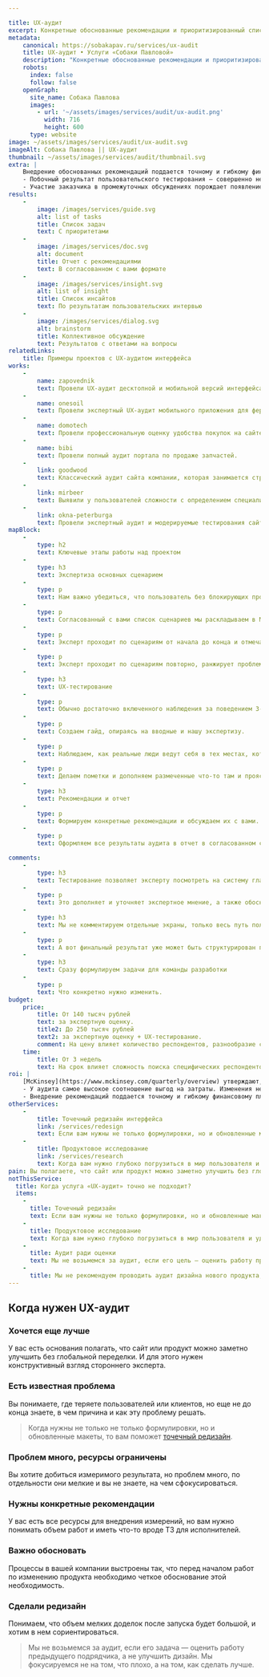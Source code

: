 ```yaml
---

title: UX-аудит
excerpt: Конкретные обоснованные рекомендации и приоритизированный список задач по исправлению критичных для бизнеса проблем в интерфейсе продукта.
metadata:
    canonical: https://sobakapav.ru/services/ux-audit
    title: UX-аудит • Услуги «Собаки Павловой»
    description: "Конкретные обоснованные рекомендации и приоритизированный список задач по исправлению критичных для бизнеса проблем в интерфейсе продукта."
    robots:
      index: false
      follow: false
    openGraph:
      site_name: Собака Павлова
      images:
        - url: '~/assets/images/services/audit/ux-audit.png'
          width: 716
          height: 600
      type: website
image: ~/assets/images/services/audit/ux-audit.svg
imageAlt: Собака Павлова || UX-аудит
thumbnail: ~/assets/images/services/audit/thumbnail.svg
extra: |
    Внедрение обоснованных рекомендаций поддается точному и гибкому финансовому планированию
    - Побочный результат пользовательского тестирования — совершенно непредсказуемые инсайты, выходящие за рамки чистого интерфейса.
    - Участие заказчика в промежуточных обсуждениях порождает появление идей, что требует изменения, помимо самого интерфейса.
results:
    -
        image: /images/services/guide.svg
        alt: list of tasks
        title: Список задач
        text: С приоритетами
    -
        image: /images/services/doc.svg
        alt: document
        title: Отчет с рекомендациями
        text: В согласованном с вами формате
    -
        image: /images/services/insight.svg
        alt: list of insight
        title: Список инсайтов
        text: По результатам пользовательских интервью  
    -   
        image: /images/services/dialog.svg
        alt: brainstorm
        title: Коллективное обсуждение
        text: Результатов с ответами на вопросы                                                    
relatedLinks:
    title: Примеры проектов с UX-аудитом интерфейса
works:
    -
        name: zapovednik
        text: Провели UX-аудит десктопной и мобильной версий интерфейса по согласованным пользовательским сценариям.
    -
        name: onesoil
        text: Провели экспертный UX-аудит мобильного приложения для фермеров и составили список проблем и рекомендаций.
    -
        name: domotech
        text: Провели профессиональную оценку удобства покупок на сайте.
    -
        name: bibi
        text: Провели полный аудит портала по продаже запчастей.
    -
        link: goodwood
        text: Классический аудит сайта компании, которая занимается строительством частных домов под ключ.
    -
        link: mirbeer
        text: Выявили у пользователей сложности с определением специализации магазина.
    -
        link: okna-peterburga
        text: Провели экспертный аудит и модерируемые тестирования сайта компании.
mapBlock:
    -
        type: h2
        text: Ключевые этапы работы над проектом
    -
        type: h3
        text: Экспертиза основных сценарием
    -
        type: p
        text: Нам важно убедиться, что пользователь без блокирующих проблем может пройти самые важные сценарии.
    -
        type: p
        text: Согласованный с вами список сценариев мы раскладываем в Miro скриншотами существующего интерфейса.
    -
        type: p
        text: Эксперт проходит по сценариям от начала до конца и отмечает найденные проблемы сценария.
    -
        type: p
        text: Эксперт проходит по сценариям повторно, ранжирует проблемы и выделяет места, которые требуют проверки на пользователях.
    -
        type: h3
        text: UX-тестирование
    -
        type: p
        text: Обычно достаточно включенного наблюдения за поведением 3-5 пользователей.  
    -
        type: p
        text: Создаем гайд, опираясь на вводные и нашу экспертизу.
    -
        type: p
        text: Наблюдаем, как реальные люди ведут себя в тех местах, которые вызывали у нас вопросы.
    -
        type: p
        text: Делаем пометки и дополняем размеченные что-то там и проясняем проблемные места, фиксируем реально выявленные проблемы и инсайты. На выходе — карта интерфейса с разметкой проблемных зон.
    -
        type: h3
        text: Рекомендации и отчет
    -
        type: p
        text: Формируем конкретные рекомендации и обсуждаем их с вами.
    -
        type: p
        text: Оформляем все результаты аудита в отчет в согласованном с вами формате.

comments:
    -
        type: h3
        text: Тестирование позволяет эксперту посмотреть на систему глазами пользователя
    -
        type: p
        text: Это дополняет и уточняет экспертное мнение, а также обосновывает, почему та или иная проблема критична.
    -
        type: h3
        text: Мы не комментируем отдельные экраны, только весь путь пользователя по сценарию
    -
        type: p
        text: А вот финальный результат уже может быть структурирован по страницам для упрощения работы с замечаниями. 
    -
        type: h3
        text: Сразу формулируем задачи для команды разработки
    -
        type: p
        text: Что конкретно нужно изменить.
budget:
    price:
        title: От 140 тысяч рублей
        text: за экспертную оценку.
        title2: До 250 тысяч рублей
        text2: за экспертную оценку + UX-тестирование.
        comment: На цену влияет количество респондентов, разнообразие сценариев и интерфейсов (сайт, мобильная версия). Если решение вашей задачи выходит за рамки этого бюджета, то речь уже не про аудит, а про исследование.
    time:
        title: От 3 недель
        text: На срок влияет сложность поиска специфических респондентов и скорость согласования рабочих материалов. 
roi: |
    [McKinsey](https://www.mckinsey.com/quarterly/overview) утверждают, что инвестиции в дизайн в целом позволяют компаниям [добиться существенного эффекта](https://www.mckinsey.com/capabilities/mckinsey-design/our-insights/the-business-value-of-design). Финансовые расчтеты аудита имеют следующие аспекты.
    - У аудита самое высокое соотношение выгод на затраты. Изменения небольшие и «дешевые», а результат может быть незначительным (проблема не в интерфейсе), пропорциональным (повышение конверсии) или экспоненциальным (куммулятивный эффект от улучшения пользовательского опыта в целом).
    - Внедрение рекомендаций поддается точному и гибкому финансовому планированию. Это редкий пример дизайн-задачи, которая позволяет продвигаться к большому результату маленькими шагами. Вы сами решаете, в какой степени реализовывать рекомендации, вносить все изменения или только самое важно, исправлять все сразу или постепенно. Эффект будет в любом случае.
otherServices:
    - 
        title: Точечный редизайн интерфейса
        link: /services/redesign
        text: Если вам нужны не только формулировки, но и обновленные макеты, то вам поможет точечный редизайн.
    - 
        title: Продуктовое исследование
        link: /services/research 
        text: Когда вам нужно глубоко погрузиться в мир пользователя и уделить большое внимание реалиям пользовательского поведения, то аудита недостаточно, нужно продуктовое исследование.    
pain: Вы полагаете, что сайт или продукт можно заметно улучшить без глобальной переделки. Есть проблемы, нужны конкретные рекомендации или обоснование изменений.
notThisService:
  title: Когда услуга «UX-аудит» точно не подходит?
  items:
    -
      title: Точечный редизайн
      text: Если вам нужны не только формулировки, но и обновленные макеты, то вам поможет [точечный редизайн](/services/redesign).
    -
      title: Продуктовое исследование
      text: Когда вам нужно глубоко погрузиться в мир пользователя и уделить большое внимание реалиям пользовательского поведения, то аудита недостаточно, нужно [продуктовое исследование](/services/research).
    -
      title: Аудит ради оценки
      text: Мы не возьмемся за аудит, если его цель — оценить работу предыдущего подрядчика, а не улучшить дизайн. Мы фокусируемся не на том, что плохо, а на том, как лучше.
    -
      title: Мы не рекомендуем проводить аудит дизайна нового продукта, который еще не работает и находится в стадии запуска. 
---
```


## Когда нужен UX-аудит

### Хочется еще лучше

У вас есть основания полагать, что сайт или продукт можно заметно улучшить без глобальной переделки. И для этого нужен конструктивный взгляд стороннего эксперта.

### Есть известная проблема

Вы понимаете, где теряете пользователей или клиентов, но еще не до конца знаете, в чем причина и как эту проблему решать. 

> Когда нужны не только не только формулировки, но и обновленные макеты, то вам поможет [точечный редизайн](/services/redesign).

### Проблем много, ресурсы ограничены

Вы хотите добиться измеримого результата, но проблем много, по отдельности они мелкие и вы не знаете, на чем сфокусироваться. 

### Нужны конкретные рекомендации

У вас есть все ресурсы для внедрения измерений, но вам нужно понимать объем работ и иметь что-то вроде ТЗ для исполнителей. 

### Важно обосновать

Процессы в вашей компании выстроены так, что перед началом работ по изменению продукта необходимо четкое обоснование этой необходимость.

### Сделали редизайн

Понимаем, что объем мелких доделок после запуска будет большой, и хотим в нем сориентироваться.

> Мы не возьмемся за аудит, если его задача — оценить работу предыдущего подрядчика, а не улучшить дизайн. Мы фокусируемся не на том, что плохо, а на том, как сделать лучше.
